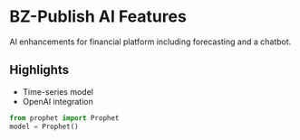 # BZ-Publish AI Features

AI enhancements for financial platform including forecasting and a chatbot.

## Highlights
- Time-series model
- OpenAI integration

```python
from prophet import Prophet
model = Prophet()
```
